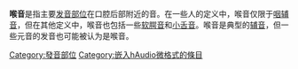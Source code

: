 {{Expand language|1=en|time=2021-03-03T05:21:55+00:00}}
'''喉音'''是指主要[[调音部位|发音部位]]在口腔后部附近的音。在一些人的定义中，喉音仅限于[[咽音|咽辅音]]，但在其他定义中，喉音也包括一些[[软腭音|软腭音]]和[[小舌音|小舌音]]。喉音是典型的[[辅音|辅音]]，但一些元音的发音也可能被认为是喉音。

[[Category:發音部位|Category:發音部位]]
[[Category:嵌入hAudio微格式的條目|Category:嵌入hAudio微格式的條目]]